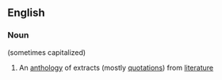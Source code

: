 ==English==

===Noun===
{{en-noun}} (sometimes capitalized)

# {{context|dated|lang=en}} An [[anthology]] of extracts (mostly [[quotation]]s) from [[literature]]